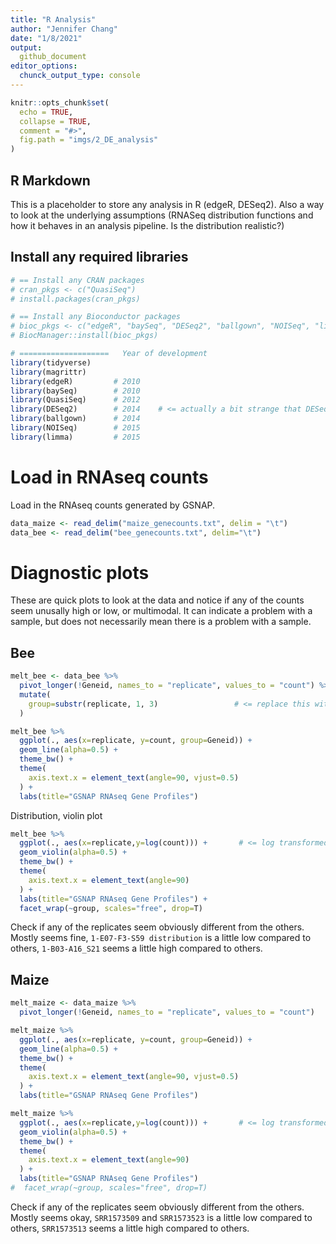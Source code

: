 ```yaml
---
title: "R Analysis"
author: "Jennifer Chang"
date: "1/8/2021"
output:
  github_document
editor_options:
  chunck_output_type: console
---
```


```r
knitr::opts_chunk$set(
  echo = TRUE,
  collapse = TRUE,
  comment = "#>",
  fig.path = "imgs/2_DE_analysis"
)
```

## R Markdown

This is a placeholder to store any analysis in R (edgeR, DESeq2). Also a way to look at the underlying assumptions (RNASeq distribution functions and how it behaves in an analysis pipeline. Is the distribution realistic?)

## Install any required libraries

```r
# == Install any CRAN packages
# cran_pkgs <- c("QuasiSeq")
# install.packages(cran_pkgs)

# == Install any Bioconductor packages
# bioc_pkgs <- c("edgeR", "baySeq", "DESeq2", "ballgown", "NOISeq", "limma")
# BiocManager::install(bioc_pkgs)

# ====================   Year of development
library(tidyverse)
library(magrittr)
library(edgeR)         # 2010
library(baySeq)        # 2010
library(QuasiSeq)      # 2012
library(DESeq2)        # 2014    # <= actually a bit strange that DESeq2 & edgeR tend to be equivalent, despite being 4yrs later
library(ballgown)      # 2014
library(NOISeq)        # 2015
library(limma)         # 2015
```

<!--  ## For now comment out exploration portion.
## Distribution

RNASeq is assumed to be [negatively binomially distributed](https://en.wikipedia.org/wiki/Negative_binomial_distribution) according to the edgeR and DESeq2 papers. 

$$
Y_{gi} \sim NB(M_{i}p{gj}, \phi_{g})
$$

What does a negative binomial distribution look like?

```r
y  <- rnbinom( n = 1000,       # Randomly generate 1000 entries (number of replicates?)
               size = 5,       # at least 5 successes (expressed/not?)
               prob = 0.5      # probability of success in each case...maybe length of genome may affect this
               )

df <- data.frame(x = c(1:1000),
                 y = y)
                  
ggplot(data = df, aes(x=y)) + 
  geom_histogram(binwidth = 1) +
  theme_bw() +
  labs(title="Negative Binomial Distribution (n=1000, size=5, prob=0.5)") +
  geom_vline(xintercept=5, color="blue")
```

Notice how the peak of the distribution is around 5 (`size=5`). Play around with the `rnbinom` parameters, how does that change the shape of the distribution? What implications does this have for RNASeq to determine if a gene is differentially expressed across two treatments?
-->

# Load in RNAseq counts

Load in the RNAseq counts generated by GSNAP.

```r
data_maize <- read_delim("maize_genecounts.txt", delim = "\t")
data_bee <- read_delim("bee_genecounts.txt", delim="\t")
```

# Diagnostic plots

These are quick plots to look at the data and notice if any of the counts seem unusally high or low, or multimodal. It can indicate a problem with a sample, but does not necessarily mean there is a problem with a sample.

## Bee

```r
melt_bee <- data_bee %>%
  pivot_longer(!Geneid, names_to = "replicate", values_to = "count") %>%
  mutate(
    group=substr(replicate, 1, 3)                 # <= replace this with metadata information later
  )

melt_bee %>% 
  ggplot(., aes(x=replicate, y=count, group=Geneid)) + 
  geom_line(alpha=0.5) +
  theme_bw() +
  theme(
    axis.text.x = element_text(angle=90, vjust=0.5)
  ) +
  labs(title="GSNAP RNAseq Gene Profiles")
```

Distribution, violin plot

```r
melt_bee %>% 
  ggplot(., aes(x=replicate,y=log(count))) +       # <= log transformed as a rough normalization... we will use DESeq2's normalization eventually
  geom_violin(alpha=0.5) +
  theme_bw() +
  theme(
    axis.text.x = element_text(angle=90)
  ) +
  labs(title="GSNAP RNAseq Gene Profiles") +
  facet_wrap(~group, scales="free", drop=T)
```

Check if any of the replicates seem obviously different from the others. Mostly seems fine, `1-E07-F3-S59 distribution` is a little low compared to others, `1-B03-A16_S21` seems a little high compared to others.

## Maize

```r
melt_maize <- data_maize %>%
  pivot_longer(!Geneid, names_to = "replicate", values_to = "count")

melt_maize %>% 
  ggplot(., aes(x=replicate, y=count, group=Geneid)) + 
  geom_line(alpha=0.5) +
  theme_bw() +
  theme(
    axis.text.x = element_text(angle=90, vjust=0.5)
  ) +
  labs(title="GSNAP RNAseq Gene Profiles")
```

```r
melt_maize %>% 
  ggplot(., aes(x=replicate,y=log(count))) +       # <= log transformed as a rough normalization... we will use DESeq2's normalization eventually
  geom_violin(alpha=0.5) +
  theme_bw() +
  theme(
    axis.text.x = element_text(angle=90)
  ) +
  labs(title="GSNAP RNAseq Gene Profiles")
#  facet_wrap(~group, scales="free", drop=T)
```
Check if any of the replicates seem obviously different from the others. Mostly seems okay, `SRR1573509` and `SRR1573523` is a little low compared to others, `SRR1573513` seems a little high compared to others.